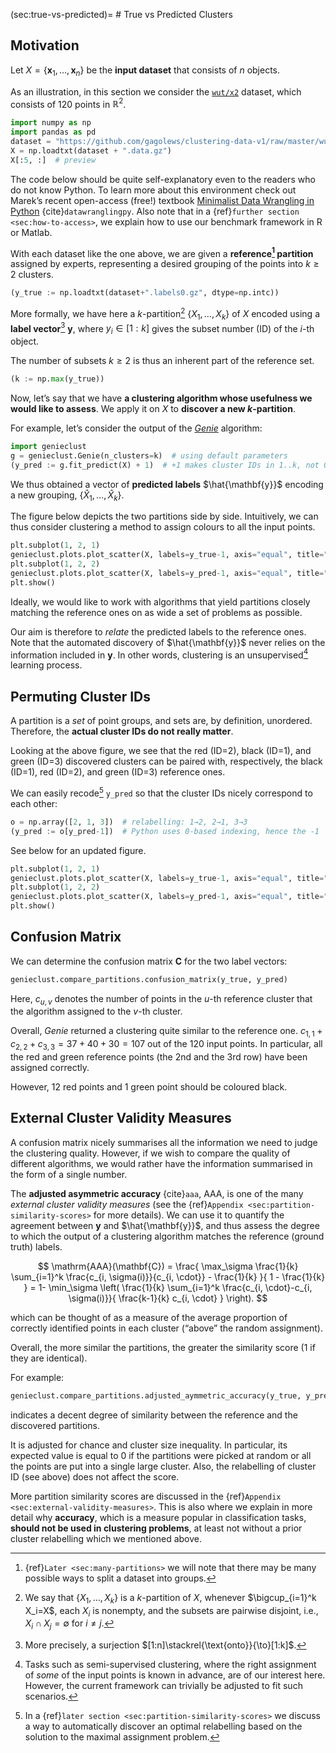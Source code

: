 (sec:true-vs-predicted)=
# True vs Predicted Clusters


## Motivation

Let $X=\{\mathbf{x}_1, \dots, \mathbf{x}_n\}$ be the **input dataset**
that consists of $n$ objects.

As an illustration, in this section we consider
the [`wut/x2`](https://github.com/gagolews/clustering-data-v1) dataset,
which consists of 120 points in $\mathbb{R}^2$.

```python
import numpy as np
import pandas as pd
dataset = "https://github.com/gagolews/clustering-data-v1/raw/master/wut/x2"
X = np.loadtxt(dataset + ".data.gz")
X[:5, :]  # preview
```

::::{note}
The code below should be quite self-explanatory even to the readers
who do not know Python. To learn more about this environment
check out Marek's recent open-access (free!) textbook
[Minimalist Data Wrangling in Python](https://datawranglingpy.gagolewski.com/)
{cite}`datawranglingpy`.
Also note that in a {ref}`further section <sec:how-to-access>`,
we explain how to use our benchmark framework in R or Matlab.
::::


With each dataset like the one above,
we are given a **reference[^footmanyreference]
partition** assigned by experts, representing
a desired grouping of the points into $k \ge 2$ clusters.

[^footmanyreference]: {ref}`Later <sec:many-partitions>` we will note
    that there may be many possible ways to split a dataset into groups.



```python
(y_true := np.loadtxt(dataset+".labels0.gz", dtype=np.intc))
```


More formally, we have here a
$k$-partition[^footpart] $\{X_1,\dots,X_k\}$ of $X$
encoded using a **label vector**[^footsurj] $\mathbf{y}$, where
$y_i\in[1:k]$ gives the subset number (ID) of the $i$-th object.


[^footpart]: We say that $\{X_1,\dots,X_k\}$ is a $k$-partition of $X$,
    whenever $\bigcup_{i=1}^k X_i=X$, each $X_i$ is nonempty,
    and the subsets are pairwise disjoint, i.e., $X_i\cap X_j=\emptyset$
    for $i\neq j$.

[^footsurj]: More precisely, a surjection $[1:n]\stackrel{\text{onto}}{\to}[1:k]$.


The number of subsets $k\ge 2$ is thus an inherent part of the
reference set.

```python
(k := np.max(y_true))
```

<!--
```python
np.histogram(y_true, return_count=True)
```

There are thus 50 points in the 1st cluster,
40 points in the 2nd group,
and 30 points in the 3rd set.
-->


Now, let's say that we have **a clustering algorithm whose usefulness
we would like to assess**. We apply it on $X$ to **discover a new
$k$-partition**.

For example, let's consider the output of the
[*Genie*](https://genieclust.gagolewski.com) algorithm:

```python
import genieclust
g = genieclust.Genie(n_clusters=k)  # using default parameters
(y_pred := g.fit_predict(X) + 1)  # +1 makes cluster IDs in 1..k, not 0..(k-1)
```

We thus obtained a vector of **predicted labels** $\hat{\mathbf{y}}$
encoding a new grouping, $\{\hat{X}_1,\dots,\hat{X}_k\}$.

The figure below depicts the two partitions side by side.
Intuitively, we can thus consider clustering a method to
assign colours to all the input points.


```python
plt.subplot(1, 2, 1)
genieclust.plots.plot_scatter(X, labels=y_true-1, axis="equal", title="y_true")
plt.subplot(1, 2, 2)
genieclust.plots.plot_scatter(X, labels=y_pred-1, axis="equal", title="y_pred")
plt.show()
```

::::{important}
Ideally, we would like to work with algorithms that yield partitions
closely matching the reference ones on as wide a set of problems
as possible.
::::

Our aim is therefore to *relate* the predicted labels to the reference ones.
Note that the automated discovery of $\hat{\mathbf{y}}$
never relies on the information included in $\mathbf{y}$.
In other words, clustering is an unsupervised[^footsemisupervised]
learning process.


[^footsemisupervised]: Tasks such as semi-supervised clustering,
    where the right assignment of *some* of the input points is known in
    advance, are of our interest here. However, the current framework can
    trivially be adjusted to fit such scenarios.




## Permuting Cluster IDs

A partition is a *set* of point groups, and sets are, by definition, unordered.
Therefore, the **actual cluster IDs do not really matter**.

Looking at the above figure, we see that
the red (ID=2), black (ID=1), and green (ID=3) discovered clusters
can be paired with, respectively,
the black (ID=1), red (ID=2), and green (ID=3) reference ones.

We can easily recode[^footmanualrelabel] `y_pred`
so that the cluster IDs nicely correspond to each other:


```python
o = np.array([2, 1, 3])  # relabelling: 1→2, 2→1, 3→3
(y_pred := o[y_pred-1])  # Python uses 0-based indexing, hence the -1
```

See below for an updated figure.


```python
plt.subplot(1, 2, 1)
genieclust.plots.plot_scatter(X, labels=y_true-1, axis="equal", title="y_true")
plt.subplot(1, 2, 2)
genieclust.plots.plot_scatter(X, labels=y_pred-1, axis="equal", title="y_pred")
plt.show()
```


[^footmanualrelabel]: In a
    {ref}`later section <sec:partition-similarity-scores>` we discuss a way
    to automatically discover an optimal relabelling based on the solution
    to the maximal assignment problem.



## Confusion Matrix

We can determine the confusion matrix $\mathbf{C}$ for the two label vectors:

```python
genieclust.compare_partitions.confusion_matrix(y_true, y_pred)
```

Here, $c_{u, v}$ denotes the number of points in the $u$-th reference cluster
that the algorithm assigned to the $v$-th cluster.

Overall, *Genie* returned a clustering quite similar to the reference one.
$c_{1,1}+c_{2, 2}+c_{3,3}=37+40+30=107$ out of the $120$ input points.
In particular, all the red and green reference points (the 2nd and the 3rd row)
have been assigned correctly.

However, $12$ red points and $1$ green point should be coloured black.


## External Cluster Validity Measures

A confusion matrix nicely summarises all the information we need to
judge the clustering quality. However,
if we wish to compare the quality of different algorithms,
we would rather have the information summarised in the form of a single number.

The **adjusted asymmetric accuracy** {cite}`aaa`, $\mathrm{AAA}$,
is one of the many *external cluster validity measures*
(see the {ref}`Appendix <sec:partition-similarity-scores>` for more details).
We can use it to quantify the agreement between $\mathbf{y}$ and
$\hat{\mathbf{y}}$, and thus assess the degree to which the output of
a clustering algorithm matches the reference (ground truth) labels.

$$
\mathrm{AAA}(\mathbf{C})
=
\frac{
\max_\sigma \frac{1}{k} \sum_{i=1}^k \frac{c_{i, \sigma(i)}}{c_{i, \cdot}} - \frac{1}{k}
}{
1 - \frac{1}{k}
}
=
1-
\min_\sigma
\left(
\frac{1}{k}
\sum_{i=1}^k \frac{c_{i, \cdot}-c_{i, \sigma(i)}}{ \frac{k-1}{k} c_{i, \cdot} }
\right).
$$

which can be thought of as a measure of the average proportion of
correctly identified points in each cluster ("above" the random assignment).


Overall, the more similar the partitions, the greater the similarity score
(1 if they are identical).


<!-- TODO -->

For example:

```python
genieclust.compare_partitions.adjusted_aymmetric_accuracy(y_true, y_pred)
```

indicates a decent degree of similarity between the reference
and the discovered partitions.

It is adjusted for chance and cluster size inequality.
In particular, its expected value is equal to 0 if the partitions were
picked at random or all the points are put into a single
large cluster. Also, the relabelling of cluster ID (see above) does not affect
the score.

More partition similarity scores are discussed
in the {ref}`Appendix <sec:external-validity-measures>`.
This is also where we explain in more detail why **accuracy**,
which is a measure popular in classification tasks,
**should not be used in clustering problems**,
at least not without a prior cluster relabelling which we mentioned above.
